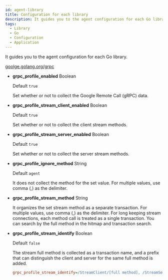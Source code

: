 ```yaml
---
id: agent-library
title: Configuration for each library
description: It guides you to the agent configuration for each Go library.
tags:
  - Library
  - Go
  - Configuration
  - Application
---
```


It guides you to the agent configuration for each Go library.

[goolge.golang.org/grpc](https://pkg.go.dev/google.golang.org/grpc)

- **grpc_profile_enabled** <span class='type'>Boolean</span>

  Default `true`

  Set whether or not to collect the Google Remote Call (gRPC) data.

- **grpc_profile_stream_client_enabled** <span class='type'>Boolean</span>

  Default `true`

  Set whether or not to collect the client stream methods.

- **grpc_profile_stream_server_enabled** <span class='type'>Boolean</span>

  Default `true`

  Set whether or not to collect the server stream methods.

- **grpc_profile_ignore_method** <span class='type'>String</span>

  Default `agent`

  It does not collect the method for the set value. For multiple values, use comma (,) as the delimiter.

- **grpc_profile_stream_method** <span class='type'>String</span>

  It organizes the set stream method as a separate transaction. For multiple values, use comma (,) as the delimiter. For long keeping stream connections, each method call is treated as a single transaction. You can search by the full method in the hitmap and transaction search.

- **grpc_profile_stream_identify** <span class='type'>Boolean</span>

  Default `false`

  The stream full method is collected as a transaction name, and a prefix that can distinguish the client and server for the same full method is added.

  ```ini title='whatap.conf'
  grpc_profile_stream_identify=/StreamClient/[full method], /StreamServer/[full method]
  ```
